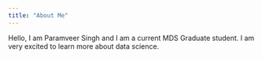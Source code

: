 ```yaml
---
title: "About Me"
---
```


Hello, I am Paramveer Singh and I am a current MDS Graduate student. I am very excited to learn more about data science.
